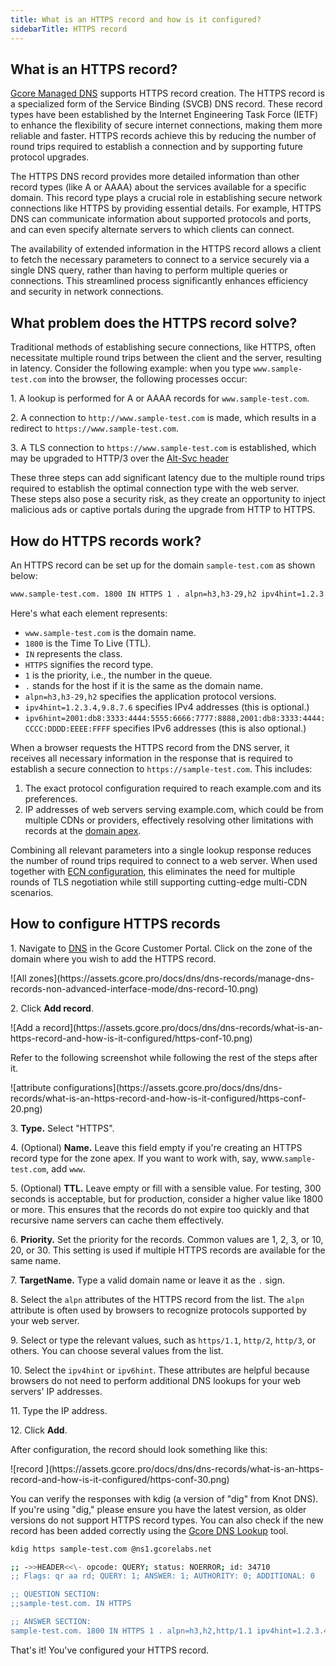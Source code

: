 ---
title: What is an HTTPS record and how is it configured?
sidebarTitle: HTTPS record
---

## What is an HTTPS record?

[Gcore Managed DNS](https://gcore.com/dns) supports HTTPS record creation. The HTTPS record is a specialized form of the Service Binding (SVCB) DNS record. These record types have been established by the Internet Engineering Task Force (IETF) to enhance the flexibility of secure internet connections, making them more reliable and faster. HTTPS records achieve this by reducing the number of round trips required to establish a connection and by supporting future protocol upgrades.

The HTTPS DNS record provides more detailed information than other record types (like A or AAAA) about the services available for a specific domain. This record type plays a crucial role in establishing secure network connections like HTTPS by providing essential details. For example, HTTPS DNS can communicate information about supported protocols and ports, and can even specify alternate servers to which clients can connect.

The availability of extended information in the HTTPS record allows a client to fetch the necessary parameters to connect to a service securely via a single DNS query, rather than having to perform multiple queries or connections. This streamlined process significantly enhances efficiency and security in network connections.

## What problem does the HTTPS record solve?

Traditional methods of establishing secure connections, like HTTPS, often necessitate multiple round trips between the client and the server, resulting in latency. Consider the following example: when you type `www.sample-test.com` into the browser, the following processes occur:

1\. A lookup is performed for A or AAAA records for `www.sample-test.com`.

2\. A connection to `http://www.sample-test.com` is made, which results in a redirect to `https://www.sample-test.com`.

3\. A TLS connection to `https://www.sample-test.com` is established, which may be upgraded to HTTP/3 over the [Alt-Svc header](https://developer.mozilla.org/en-US/docs/Web/HTTP/Headers/Alt-Svc)

These three steps can add significant latency due to the multiple round trips required to establish the optimal connection type with the web server. These steps also pose a security risk, as they create an opportunity to inject malicious ads or captive portals during the upgrade from HTTP to HTTPS.

## How do HTTPS records work?

An HTTPS record can be set up for the domain `sample-test.com` as shown below:

```sh
www.sample-test.com. 1800 IN HTTPS 1 . alpn=h3,h3-29,h2 ipv4hint=1.2.3.4,9.8.7.6 ipv6hint=2001:db8:3333:4444:5555:6666:7777:8888,2001:db8:3333:4444:CCCC:DDDD:EEEE:FFFF
```

Here's what each element represents:

  * `www.sample-test.com` is the domain name.
  * `1800` is the Time To Live (TTL).
  * `IN` represents the class.
  * `HTTPS` signifies the record type.
  * `1` is the priority, i.e., the number in the queue.
  * `.` stands for the host if it is the same as the domain name.
  * `alpn=h3,h3-29,h2` specifies the application protocol versions.
  * `ipv4hint=1.2.3.4,9.8.7.6` specifies IPv4 addresses (this is optional.)
  * `ipv6hint=2001:db8:3333:4444:5555:6666:7777:8888,2001:db8:3333:4444:CCCC:DDDD:EEEE:FFFF` specifies IPv6 addresses (this is also optional.)



When a browser requests the HTTPS record from the DNS server, it receives all necessary information in the response that is required to establish a secure connection to `https://sample-test.com`. This includes:

  1. The exact protocol configuration required to reach example.com and its preferences.
  2. IP addresses of web servers serving example.com, which could be from multiple CDNs or providers, effectively resolving other limitations with records at the [domain apex](/dns/dns-records/specify-cname-at-root).



Combining all relevant parameters into a single lookup response reduces the number of round trips required to connect to a web server. When used together with [ECN configuration](https://datatracker.ietf.org/doc/html/rfc3168), this eliminates the need for multiple rounds of TLS negotiation while still supporting cutting-edge multi-CDN scenarios.

## How to configure HTTPS records

1\. Navigate to [DNS](https://dns.gcore.com) in the Gcore Customer Portal. Click on the zone of the domain where you wish to add the HTTPS record.


<Frame>![All zones](https://assets.gcore.pro/docs/dns/dns-records/manage-dns-records-non-advanced-interface-mode/dns-record-10.png)</Frame>



2\. Click **Add record**.


<Frame>![Add a record](https://assets.gcore.pro/docs/dns/dns-records/what-is-an-https-record-and-how-is-it-configured/https-conf-10.png)</Frame>



Refer to the following screenshot while following the rest of the steps after it.


<Frame>![attribute configurations](https://assets.gcore.pro/docs/dns/dns-records/what-is-an-https-record-and-how-is-it-configured/https-conf-20.png)</Frame>



3\. **Type.** Select "HTTPS".

4\. (Optional) **Name.** Leave this field empty if you're creating an HTTPS record type for the zone apex. If you want to work with, say, www.`sample-test.com`, add `www`.

5\. (Optional) **TTL.** Leave empty or fill with a sensible value. For testing, 300 seconds is acceptable, but for production, consider a higher value like 1800 or more. This ensures that the records do not expire too quickly and that recursive name servers can cache them effectively.

6\. **Priority.** Set the priority for the records. Common values are 1, 2, 3, or 10, 20, or 30. This setting is used if multiple HTTPS records are available for the same name.

7\. **TargetName.** Type a valid domain name or leave it as the `.` sign.

8\. Select the `alpn` attributes of the HTTPS record from the list. The `alpn` attribute is often used by browsers to recognize protocols supported by your web server.

9\. Select or type the relevant values, such as `https/1.1`, `http/2`, `http/3`, or others. You can choose several values from the list.

10\. Select the `ipv4hint` or `ipv6hint`. These attributes are helpful because browsers do not need to perform additional DNS lookups for your web servers' IP addresses.

11\. Type the IP address.

12\. Click **Add**.

After configuration, the record should look something like this:


<Frame>![record ](https://assets.gcore.pro/docs/dns/dns-records/what-is-an-https-record-and-how-is-it-configured/https-conf-30.png)</Frame>



You can verify the responses with kdig (a version of "dig" from Knot DNS). If you're using "dig," please ensure you have the latest version, as older versions do not support HTTPS record types. You can also check if the new record has been added correctly using the [Gcore DNS Lookup](https://gcore.com/dev-tools/dns-lookup) tool.

```sh
kdig https sample-test.com @ns1.gcorelabs.net

;; ->>HEADER<<\- opcode: QUERY; status: NOERROR; id: 34710
;; Flags: qr aa rd; QUERY: 1; ANSWER: 1; AUTHORITY: 0; ADDITIONAL: 0

;; QUESTION SECTION:
;;sample-test.com. IN HTTPS

;; ANSWER SECTION:
sample-test.com. 1800 IN HTTPS 1 . alpn=h3,h2,http/1.1 ipv4hint=1.2.3.4,9.8.7.6 ipv6hint=2001:db8:3333:4444:5555:6666:7777:8888,2001:db8:3333:4444:cccc:dddd:eeee:ffff
 ```

That's it! You've configured your HTTPS record.